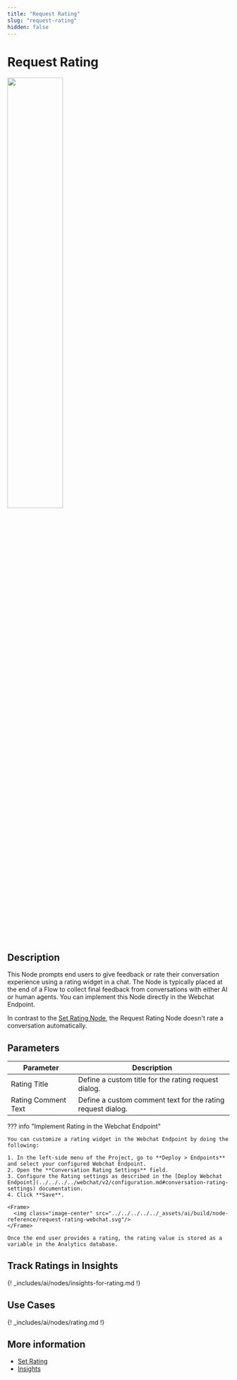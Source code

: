 ```yaml
---
title: "Request Rating"
slug: "request-rating"
hidden: false
---
```


# Request Rating

<Frame>
  <img class="image-center" src="../../../../../_assets/ai/build/node-reference/analytics/request-rating.png" width="50%" />
</Frame>

## Description

This Node prompts end users to give feedback or rate their conversation experience using a rating widget in a chat.
The Node is typically placed at the end of a Flow to collect final feedback from conversations with either AI or human agents.
You can implement this Node directly in the Webchat Endpoint.

In contrast to the [Set Rating Node](set-rating.md), the Request Rating Node doesn't rate a conversation automatically.

## Parameters

| Parameter           | Description                                                 |
|---------------------|-------------------------------------------------------------|
| Rating Title        | Define a custom title for the rating request dialog.        |
| Rating Comment Text | Define a custom comment text for the rating request dialog. |

??? info "Implement Rating in the Webchat Endpoint"

    You can customize a rating widget in the Webchat Endpoint by doing the following:

    1. In the left-side menu of the Project, go to **Deploy > Endpoints** and select your configured Webchat Endpoint.
    2. Open the **Conversation Rating Settings** field.
    3. Configure the Rating settings as described in the [Deploy Webchat Endpoint](../../../../webchat/v2/configuration.md#conversation-rating-settings) documentation.
    4. Click **Save**.

    <Frame>
      <img class="image-center" src="../../../../../_assets/ai/build/node-reference/request-rating-webchat.svg"/>
    </Frame>

    Once the end user provides a rating, the rating value is stored as a variable in the Analytics database.

## Track Ratings in Insights

{! _includes/ai/nodes/insights-for-rating.md !}

## Use Cases

{! _includes/ai/nodes/rating.md !}

## More information

- [Set Rating](set-rating.md)
- [Insights](../../../../insights/overview.md)